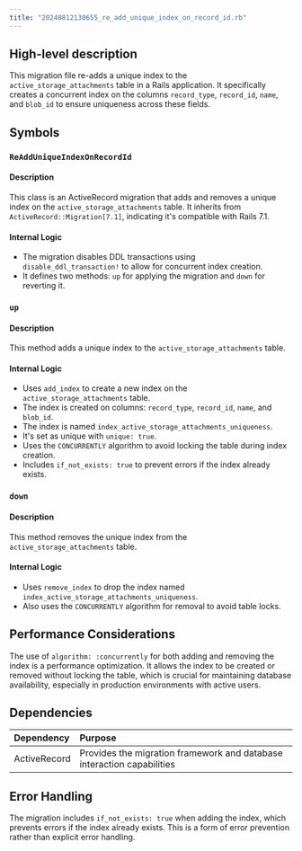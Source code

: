 ```yaml
---
title: "20240812130655_re_add_unique_index_on_record_id.rb"
---
```


## High-level description
This migration file re-adds a unique index to the `active_storage_attachments` table in a Rails application. It specifically creates a concurrent index on the columns `record_type`, `record_id`, `name`, and `blob_id` to ensure uniqueness across these fields.

## Symbols

### `ReAddUniqueIndexOnRecordId`
#### Description
This class is an ActiveRecord migration that adds and removes a unique index on the `active_storage_attachments` table. It inherits from `ActiveRecord::Migration[7.1]`, indicating it's compatible with Rails 7.1.

#### Internal Logic
- The migration disables DDL transactions using `disable_ddl_transaction!` to allow for concurrent index creation.
- It defines two methods: `up` for applying the migration and `down` for reverting it.

### `up`
#### Description
This method adds a unique index to the `active_storage_attachments` table.

#### Internal Logic
- Uses `add_index` to create a new index on the `active_storage_attachments` table.
- The index is created on columns: `record_type`, `record_id`, `name`, and `blob_id`.
- The index is named `index_active_storage_attachments_uniqueness`.
- It's set as unique with `unique: true`.
- Uses the `CONCURRENTLY` algorithm to avoid locking the table during index creation.
- Includes `if_not_exists: true` to prevent errors if the index already exists.

### `down`
#### Description
This method removes the unique index from the `active_storage_attachments` table.

#### Internal Logic
- Uses `remove_index` to drop the index named `index_active_storage_attachments_uniqueness`.
- Also uses the `CONCURRENTLY` algorithm for removal to avoid table locks.

## Performance Considerations
The use of `algorithm: :concurrently` for both adding and removing the index is a performance optimization. It allows the index to be created or removed without locking the table, which is crucial for maintaining database availability, especially in production environments with active users.

## Dependencies
| Dependency | Purpose |
|:-----------|:--------|
| ActiveRecord | Provides the migration framework and database interaction capabilities |

## Error Handling
The migration includes `if_not_exists: true` when adding the index, which prevents errors if the index already exists. This is a form of error prevention rather than explicit error handling.